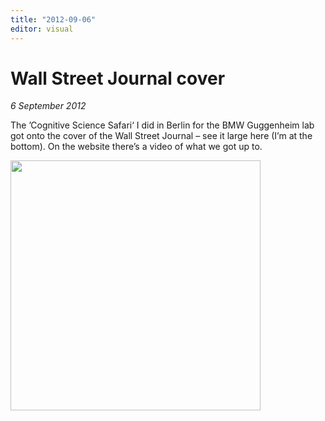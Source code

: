 ```yaml
---
title: "2012-09-06"
editor: visual
---
```


# Wall Street Journal cover

*6 September 2012*

The ‘Cognitive Science Safari‘ I did in Berlin for the BMW Guggenheim lab got onto the cover of the Wall Street Journal – see it large here (I’m at the bottom). On the website there’s a video of what we got up to.

<a href="../images/wsj_6sept2012_web.png"><img src="../images/wsj.jpg" height = 400></a>
